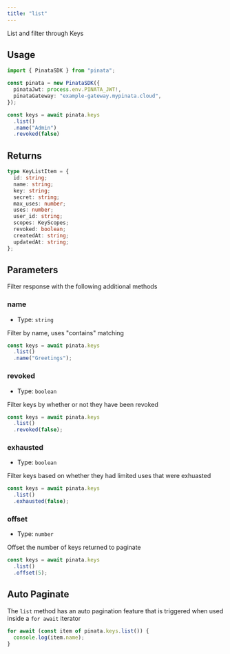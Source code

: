 ```yaml
---
title: "list"
---
```


List and filter through Keys

## Usage

```typescript
import { PinataSDK } from "pinata";

const pinata = new PinataSDK({
  pinataJwt: process.env.PINATA_JWT!,
  pinataGateway: "example-gateway.mypinata.cloud",
});

const keys = await pinata.keys
  .list()
  .name("Admin")
  .revoked(false)
```

## Returns

```typescript
type KeyListItem = {
  id: string;
  name: string;
  key: string;
  secret: string;
  max_uses: number;
  uses: number;
  user_id: string;
  scopes: KeyScopes;
  revoked: boolean;
  createdAt: string;
  updatedAt: string;
};
```

## Parameters

Filter response with the following additional methods

### name

- Type: `string`

Filter by name, uses "contains" matching

```typescript
const keys = await pinata.keys
  .list()
  .name("Greetings");
```

### revoked

- Type: `boolean`

Filter keys by whether or not they have been revoked

```typescript
const keys = await pinata.keys
  .list()
  .revoked(false);
```

### exhausted

- Type: `boolean`

Filter keys based on whether they had limited uses that were exhuasted

```typescript
const keys = await pinata.keys
  .list()
  .exhausted(false);
```

### offset

- Type: `number`

Offset the number of keys returned to paginate

```typescript
const keys = await pinata.keys
  .list()
  .offset(5);
```


## Auto Paginate

The `list` method has an auto pagination feature that is triggered when used inside a `for await` iterator

```typescript
for await (const item of pinata.keys.list()) {
  console.log(item.name);
}
```
